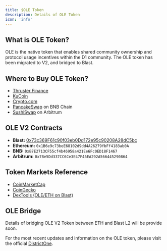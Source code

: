 ```yaml
---
title: $OLE Token
description: Details of OLE Token
icon: 'info'
---
```


## What is OLE Token?
OLE is the native token that enables shared community ownership and protocol usage incentives within the D1 community. The OLE token has been migrated to V2, and bridged to Blast.

## Where to Buy OLE Token?
- [Thruster Finance](https://app.thruster.finance/?token1=0x73c369F61c90f03eb0Dd172e95c90208A28dC5bc&token2=0x4300000000000000000000000000000000000004)
- [KuCoin](https://www.kucoin.com/trade/OLE-USDT)
- [Crypto.com](https://crypto.com/price/openleverage)
- [PancakeSwap](https://pancakeswap.finance/swap?outputCurrency=0xb7e2713cf55cf4b469b5a8421ae6fc0ed18f1467&chainId=56&inputCurrency=BNB) on BNB Chain
- [SushiSwap](https://www.sushi.com/swap?chainId=42161&token0=0xaf88d065e77c8cC2239327C5EDb3A432268e5831&token1=0x7Be5Dd337CC6cE3e474F64E2A92A566445290864) on Arbitrum

## OLE V2 Contracts
- **Blast:** [0x73c369F61c90f03eb0Dd172e95c90208A28dC5bc](https://blastscan.io/address/0x73c369f61c90f03eb0dd172e95c90208a28dc5bc)
- **Ethereum:** `0x1B6e9c73beE68102d9dd4A26279fbFf4183ab0A`
- **BNB:** `0xB7E2713CF55cf4b46958a421Ee6Fc0ED18F1467`
- **Arbitrum:** `0x7Be5Dd337CC6Ce3E47F46EA292A566445290864`

## Token Markets Reference
- [CoinMarketCap](https://coinmarketcap.com/currencies/openleverage/)
- [CoinGecko](https://www.coingecko.com/en/coins/openleverage)
- [DexTools (OLE/ETH on Blast)](https://www.dextools.io/app/en/blast/pair-explorer/0x254b286ae84432f4cdcf41851627a2dd4d8a9894?t=1709239116259)

## OLE Bridge
Details of bridging OLE V2 Token between ETH and Blast L2 will be provide soon.

For the most recent updates and information on the OLE token, please visit the official [DistrictOne](https://www.districtone.io/).
